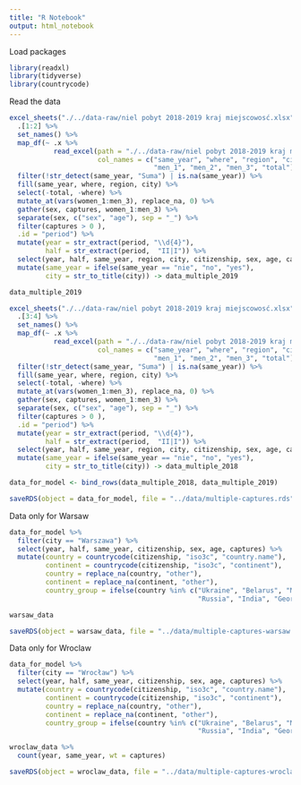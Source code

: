 ```yaml
---
title: "R Notebook"
output: html_notebook
---
```


Load packages

```r
library(readxl)
library(tidyverse)
library(countrycode)
```

Read the data

```r
excel_sheets("./../data-raw/niel pobyt 2018-2019 kraj miejscowosć.xlsx") %>%
  .[1:2] %>%
  set_names() %>%
  map_df(~ .x %>% 
           read_excel(path = "./../data-raw/niel pobyt 2018-2019 kraj miejscowosć.xlsx", skip = 6, 
                      col_names = c("same_year", "where", "region", "city", "citizenship", "women_1", "women_2", "women_3",
                                    "men_1", "men_2", "men_3", "total")) %>%
  filter(!str_detect(same_year, "Suma") | is.na(same_year)) %>%
  fill(same_year, where, region, city) %>%
  select(-total, -where) %>%
  mutate_at(vars(women_1:men_3), replace_na, 0) %>%
  gather(sex, captures, women_1:men_3) %>%
  separate(sex, c("sex", "age"), sep = "_") %>%
  filter(captures > 0 ),
  .id = "period") %>%
  mutate(year = str_extract(period, "\\d{4}"),
         half = str_extract(period,  "II|I")) %>%
  select(year, half, same_year, region, city, citizenship, sex, age, captures) %>%
  mutate(same_year = ifelse(same_year == "nie", "no", "yes"),
         city = str_to_title(city)) -> data_multiple_2019

data_multiple_2019 
``` 


```r
excel_sheets("./../data-raw/niel pobyt 2018-2019 kraj miejscowosć.xlsx") %>%
  .[3:4] %>%
  set_names() %>%
  map_df(~ .x %>% 
           read_excel(path = "./../data-raw/niel pobyt 2018-2019 kraj miejscowosć.xlsx", skip = 5, 
                      col_names = c("same_year", "where", "region", "city", "citizenship", "women_1", "women_2", "women_3",
                                    "men_1", "men_2", "men_3", "total")) %>%
  filter(!str_detect(same_year, "Suma") | is.na(same_year)) %>%
  fill(same_year, where, region, city) %>%
  select(-total, -where) %>%
  mutate_at(vars(women_1:men_3), replace_na, 0) %>%
  gather(sex, captures, women_1:men_3) %>%
  separate(sex, c("sex", "age"), sep = "_") %>%
  filter(captures > 0 ),
  .id = "period") %>%
  mutate(year = str_extract(period, "\\d{4}"),
         half = str_extract(period,  "II|I")) %>%
  select(year, half, same_year, region, city, citizenship, sex, age, captures) %>%
  mutate(same_year = ifelse(same_year == "nie", "no", "yes"),
         city = str_to_title(city)) -> data_multiple_2018
```

```r
data_for_model <- bind_rows(data_multiple_2018, data_multiple_2019)
```

```r
saveRDS(object = data_for_model, file = "../data/multiple-captures.rds")
```

Data only for Warsaw

```r
data_for_model %>%
  filter(city == "Warszawa") %>%
  select(year, half, same_year, citizenship, sex, age, captures) %>%
  mutate(country = countrycode(citizenship, "iso3c", "country.name"),
         continent = countrycode(citizenship, "iso3c", "continent"),
         country = replace_na(country, "other"),
         continent = replace_na(continent, "other"),
         country_group = ifelse(country %in% c("Ukraine", "Belarus", "Moldova", 
                                               "Russia", "India", "Georgia","Vietnam"), country, "other")) -> warsaw_data

warsaw_data
```

```r
saveRDS(object = warsaw_data, file = "../data/multiple-captures-warsaw.rds")
```

Data only for Wroclaw

```r
data_for_model %>%
  filter(city == "Wrocław") %>%
  select(year, half, same_year, citizenship, sex, age, captures) %>%
  mutate(country = countrycode(citizenship, "iso3c", "country.name"),
         continent = countrycode(citizenship, "iso3c", "continent"),
         country = replace_na(country, "other"),
         continent = replace_na(continent, "other"),
         country_group = ifelse(country %in% c("Ukraine", "Belarus", "Moldova", 
                                               "Russia", "India", "Georgia", "Vietnam"), country, "other")) -> wroclaw_data

wroclaw_data %>%
  count(year, same_year, wt = captures)
```

```r
saveRDS(object = wroclaw_data, file = "../data/multiple-captures-wroclaw.rds")
```



